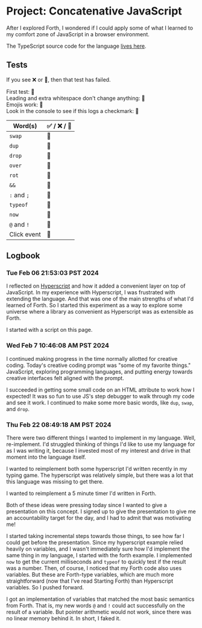 <script src="./project-concatenative-javascript.js" type="module"></script>

# Project: Concatenative JavaScript

After I explored Forth, I wondered if I could apply some of what I learned to my comfort zone of JavaScript in a browser environment. 

The TypeScript source code for the language [lives here](https://github.com/reedspool/reeds-website/blob/main/src/project-concatenative-javascript.tsx).

## Tests

If you see ❌ or 🚧, then that test has failed.

<div>First test: <span c="' Success' me >text">🚧</span></div>

<div>Leading and extra whitespace don't change anything: <span c="    ' Success'    me    >text   ">🚧</span></div>

<div>Emojis work: <span c="' ✅' me >text">🚧</span></div>

<div>Look in the console to see if this logs a checkmark: <span c="' Log test: ✅' log">🚧</span></div>

| Word(s)        | ✅ / ❌ / 🚧                                                                            |
|-------------|---------------------------------------------------------------------------------|
| `swap`      | <span c="' ✅' ' ❌' swap me >text">🚧</span>                                   |
| `dup`       | <span c="' ✅' dup me >text me >text">🚧</span>                                 |
| `drop`      | <span c="' ✅' ' ❌' drop me >text">🚧</span>                                   |
| `over`      | <span c="' ✅' ' ❌' over me >text">🚧</span>                                   |
| `rot`       | <span c="' ✅' ' ❌' ' ❌' rot me >text">🚧</span>                              |
| `&&`        | <span c="true ' ✅' && me >text">🚧</span>                                      |
| `:` and `;` | <span c=": test ' ✅' ; test me >text">🚧</span>                                |
| `typeof` | <span c="' test' ' string' typeof ' ✅' && me >text">🚧</span>                                |
| `now` | <span c="now ' number' typeof ' ✅' && me >text">🚧</span>                                |
| `@` and `!` | <span c="variable foo 5 ' ✅' foo ! foo @ me >text">🚧</span>                                |
| Click event | <span c="[ ' ✅' event target> >text ] ' click' me .addEventListener">🚧</span> |

## Logbook

### Tue Feb 06 21:53:03 PST 2024

I reflected on [Hyperscript](https://hyperscript.org) and how it added a convenient layer on top of JavaScript. In my experience with Hyperscript, I was frustrated with extending the language. And that was one of the main strengths of what I'd learned of Forth. So I started this experiment as a way to explore some universe where a library as convenient as Hyperscript was as extensible as Forth.

I started with a script on this page.

### Wed Feb  7 10:46:08 AM PST 2024

I continued making progress in the time normally allotted for creative coding. Today's creative coding prompt was "some of my favorite things." JavaScript, exploring programming languages, and putting energy towards creative interfaces felt aligned with the prompt.

I succeeded in getting some small code on an HTML attribute to work how I expected! It was so fun to use JS's step debugger to walk through my code and see it work. I continued to make some more basic words, like `dup`, `swap`, and `drop`.

### Thu Feb 22 08:49:18 AM PST 2024

There were two different things I wanted to implement in my language. Well, re-implement. I'd struggled thinking of things I'd like to use my language for as I was writing it, because I invested most of my interest and drive in that moment into the language itself.

<Future>I wanted to reimplement both some hyperscript I'd written recently in <Link slug="project-typing-game-with-feedback-loops">my typing game</Link>. The hyperscript was relatively simple, but there was a lot that this language was missing to get there.</Future>

<Future>I wanted to reimplement <Link slug="project-explore-forth" hash="five-minute-timer-in-forth">a 5 minute timer I'd written in Forth</Link>.</Future>

Both of these ideas were pressing today since I wanted to give a presentation on this concept. I signed up to give the presentation to give me an accountability target for the day, and I had to admit that was motivating me!

I started taking incremental steps towards those things, to see how far I could get before the presentation. Since my hyperscript example relied heavily on variables, and I wasn't immediately sure how I'd implement the same thing in my language, I started with the forth example. I implemented `now` to get the current milliseconds and `typeof` to quickly test if the result was a number. Then, of course, I noticed that my Forth code also uses variables. But these are Forth-type variables, which are much more straightforward (now that I've read Starting Forth) than Hyperscript variables. So I pushed forward.

I got an implementation of variables that matched the most basic semantics from Forth. That is, my new words `@` and `!` could act successfully on the result of a variable. But pointer arithmetic would not work, since there was no linear memory behind it. In short, I faked it.
